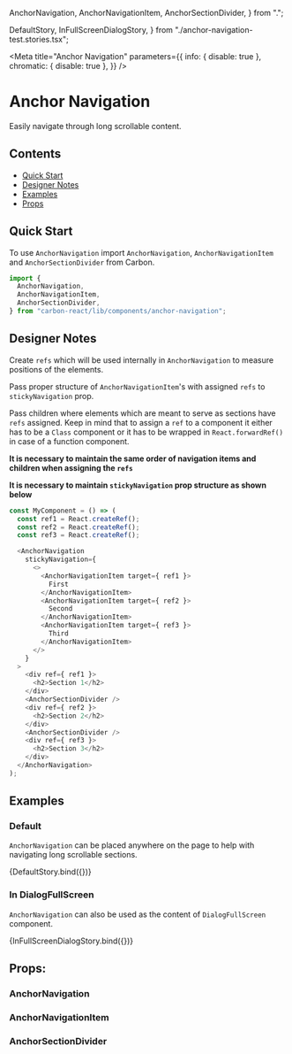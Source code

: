 
  AnchorNavigation,
  AnchorNavigationItem,
  AnchorSectionDivider,
} from ".";

  DefaultStory,
  InFullScreenDialogStory,
} from "./anchor-navigation-test.stories.tsx";

<Meta
  title="Anchor Navigation"
  parameters={{
    info: { disable: true },
    chromatic: { disable: true },
  }}
/>

# Anchor Navigation

Easily navigate through long scrollable content.

## Contents

- [Quick Start](#quick-start)
- [Designer Notes](#designer-notes)
- [Examples](#examples)
- [Props](#props)

## Quick Start

To use `AnchorNavigation` import `AnchorNavigation`, `AnchorNavigationItem` and `AnchorSectionDivider` from Carbon.

```javascript
import {
  AnchorNavigation,
  AnchorNavigationItem,
  AnchorSectionDivider,
} from "carbon-react/lib/components/anchor-navigation";
```

## Designer Notes

Create `refs` which will be used internally in `AnchorNavigation` to measure positions of the elements.

Pass proper structure of `AnchorNavigationItem`'s with assigned `refs` to `stickyNavigation` prop.

Pass children where elements which are meant to serve as sections have `refs` assigned.
Keep in mind that to assign a `ref` to a component it either has to be a `Class` component or it has to be wrapped in `React.forwardRef()` in case of a function component.

**It is necessary to maintain the same order of navigation items and children when assigning the `refs`**

**It is necessary to maintain `stickyNavigation` prop structure as shown below**

```javascript
const MyComponent = () => (
  const ref1 = React.createRef();
  const ref2 = React.createRef();
  const ref3 = React.createRef();

  <AnchorNavigation
    stickyNavigation={
      <>
        <AnchorNavigationItem target={ ref1 }>
          First
        </AnchorNavigationItem>
        <AnchorNavigationItem target={ ref2 }>
          Second
        </AnchorNavigationItem>
        <AnchorNavigationItem target={ ref3 }>
          Third
        </AnchorNavigationItem>
      </>
    }
  >
    <div ref={ ref1 }>
      <h2>Section 1</h2>
    </div>
    <AnchorSectionDivider />
    <div ref={ ref2 }>
      <h2>Section 2</h2>
    </div>
    <AnchorSectionDivider />
    <div ref={ ref3 }>
      <h2>Section 3</h2>
    </div>
  </AnchorNavigation>
);
```

## Examples

### Default

`AnchorNavigation` can be placed anywhere on the page to help with navigating long scrollable sections.

<Story name="default">{DefaultStory.bind({})}</Story>

### In DialogFullScreen

`AnchorNavigation` can also be used as the content of `DialogFullScreen` component.

<Canvas>
  <Story name="in full screen dialog">{InFullScreenDialogStory.bind({})}</Story>
</Canvas>

## Props:

### AnchorNavigation

<ArgsTable of={AnchorNavigation} />

### AnchorNavigationItem

<ArgsTable of={AnchorNavigationItem} />

### AnchorSectionDivider

<ArgsTable of={AnchorSectionDivider} />
